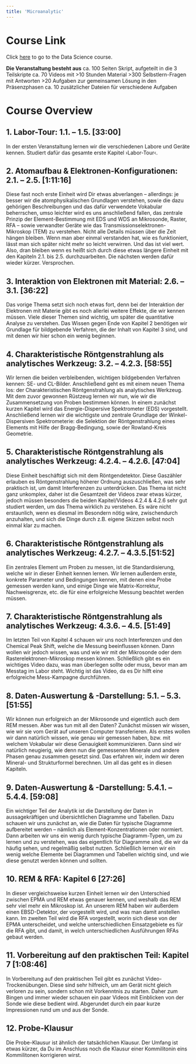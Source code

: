 ```yaml
---
title: 'Microanalytic'
---
```


# Course Link
Click <a href="https://geocourses.streamlit.app">here</a> to go to the Data Science course.

**Die Veranstaltung besteht aus**
ca. 100 Seiten Skript, aufgeteilt in die 3 Teilskripte
ca. 70 Videos  mit >10 Stunden Material
>300 Selbstlern-Fragen mit Antworten
>20 Aufgaben zur gemeinsamen Lösung in den Präsenzphasen
ca. 10 zusätzlicher Dateien für verschiedene Aufgaben


# Course Overview

## 1.  Labor-Tour: 1.1. – 1.5. [33:00]
In der ersten Veranstaltung lernen wir die verschiedenen Labore und Geräte kennen. Studiert dafür das gesamte erste Kapitel ›Labor-Tour‹.

## 2.  Atomaufbau & Elektronen-Konfigurationen: 2.1. – 2.5. [1:11:16]
Diese fast noch erste Einheit wird Dir etwas abverlangen – allerdings: je besser wir die atomphysikalischen Grundlagen verstehen, sowie die dazu gehörigen Beschreibungen und das dafür verwendete Vokabular beherrschen, umso leichter wird es uns anschließend fallen, das zentrale Prinzip der Element-Bestimmung mit EDS und WDS an Mikrosonde, Raster, RFA – sowie verwandter Geräte wie das Transmissionselektronen-Mikroskop (TEM) zu verstehen. Nicht alle Details müssen über die Zeit hängen bleiben. Wenn man aber einmal verstanden hat, wie es funktioniert, lässt man sich später nicht mehr so leicht verwirren. Und das ist viel wert.
Also, dran bleiben wenn es heißt sich durch diese etwas längere Einheit mit den Kapiteln 2.1. bis 2.5. durchzuarbeiten. Die nächsten werden dafür wieder kürzer. Versprochen.

## 3.  Interaktion von Elektronen mit Material: 2.6. – 3.1. [36:22]
Das vorige Thema setzt sich noch etwas fort, denn bei der Interaktion der Elektronen mit Materie gibt es noch allerlei weitere Effekte, die wir kennen müssen. Viele dieser Themen sind wichtig, um später die quantitative Analyse zu verstehen. Das Wissen gegen Ende von Kapitel 2 benötigen wir Grundlage für bildgebende Verfahren, die der Inhalt von Kapitel 3 sind, und mit denen wir hier schon ein wenig beginnen.

## 4. Charakteristische Röntgenstrahlung als analytisches Werkzeug: 3.2. – 4.2.3. [58:55]
Wir lernen die beiden verbleibenden, wichtigen bildgebenden Verfahren kennen: SE- und CL-Bilder. Anschließend geht es mit einem neuen Thema los: der Charakteristischen Röntgenstrahlung als analytisches Werkzeug. Mit dem zuvor gewonnen Rüstzeug lernen wir nun, wie wir die Zusammensetzung von Proben bestimmen können. In einem zunächst kurzen Kapitel wird das Energie-Dispersive Spektrometer (EDS) vorgestellt. Anschließend lernen wir die wichtigste und zentrale Grundlage der Winkel-Dispersiven Spektrometerie: die Selektion der Röntgenstrahlung eines Elements mit Hilfe der Bragg-Bedingung, sowie der Rowland-Kreis Geometrie.

## 5. Charakteristische Röntgenstrahlung als analytisches Werkzeug: 4.2.4. – 4.2.6. [47:04]
Diese Einheit beschäftigt sich mit dem Röntgendetektor. Diese Gaszähler erlauben es Röntgenstrahlung höherer Ordnung auszuschließen, was sehr praktisch ist, um damit Interferenzen zu unterdrücken. Das Thema ist nicht ganz unkomplex, daher ist die Gesamtzeit der Videos zwar etwas kürzer, jedoch müssen besonders die beiden Kapitel/Videos 4.2.4 & 4.2.6 sehr gut studiert werden, um das Thema wirklich zu verstehen. Es wäre nicht erstaunlich, wenn es diesmal im Besondern nötig wäre, zwischendurch anzuhalten, und sich die Dinge durch z.B. eigene Skizzen selbst noch einmal klar zu machen.

## 6. Charakteristische Röntgenstrahlung als analytisches Werkzeug: 4.2.7. – 4.3.5.[51:52]
Ein zentrales Element um Proben zu messen, ist die Standardisierung, welche wir in dieser Einheit kennen lernen. Wir lernen außerdem erste, konkrete Parameter und Bedingungen kennen, mit denen eine Probe gemessen werden kann, und einige Dinge wie Matrix-Korrektur, Nachweisgrenze, etc. die für eine erfolgreiche Messung beachtet werden müssen. 

## 7. Charakteristische Röntgenstrahlung als analytisches Werkzeug: 4.3.6. – 4.5. [51:49]
Im letzten Teil von Kapitel 4 schauen wir uns noch Interferenzen und den Chemical Peak Shift, welche die Messung beeinflussen können. Dann wollen wir jedoch wissen, was und wie wir mit der Mikrosonde oder dem Rasterelektronen-Mikroskop messen können. Schließlich gibt es ein wichtiges Video dazu, was man überlegen sollte oder muss, bevor man am Messtag im Labor steht. Wichtig ist das Video, da es Dir hilft eine erfolgreiche Mess-Kampagne durchführen.

## 8.  Daten-Auswertung & -Darstellung: 5.1. – 5.3. [51:55]
Wir können nun erfolgreich an der Mikrosonde und eigentlich auch dem REM messen. Aber was tun mit all den Daten? Zunächst müssen wir wissen, wie wir sie vom Gerät auf unseren Computer transferieren. Als erstes wollen wir dann natürlich wissen, wie genau wir gemessen haben, bzw. mit welchem Vokabular wir diese Genauigkeit kommunizieren. Dann sind wir natürlich neugierig, wie denn nun die gemessenen Minerale und andere Phasen genau zusammen gesetzt sind. Das erfahren wir, indem wir deren Mineral- und Strukturformel berechnen. Um all das geht es in diesen Kapiteln.

## 9.  Daten-Auswertung & -Darstellung: 5.4.1. – 5.4.4. [59:08]
Ein wichtiger Teil der Analytik ist die Darstellung der Daten in aussagekräftigen und übersichtlichen Diagramme und Tabellen. Dazu schauen wir uns zunächst an, wie die Daten für typische Diagramme aufbereitet werden – nämlich als Element-Konzentrationen oder normiert. Dann arbeiten wir uns ein wenig durch typische Diagramm-Typen, um zu lernen und zu verstehen, was das eigentlich für Diagramme sind, die wir da häufig sehen, und regelmäßig selbst nutzen. Schließlich lernen wir ein wenig welche Elemente bei Diagrammen und Tabellen wichtig sind, und wie diese genutzt werden können und sollten.

## 10.  REM & RFA: Kapitel 6 [27:26]
In dieser vergleichsweise kurzen Einheit lernen wir den Unterschied zwischen EPMA und REM etwas genauer kennen, und weshalb das REM sehr viel mehr ein Mikroskop ist. An unserem REM haben wir außerdem einen EBSD-Detektor, der vorgestellt wird, und was man damit anstellen kann. Im zweiten Teil wird die RFA vorgestellt, worin sich diese von der EPMA unterscheidet, und welche unterschiedlichen Einsatzgebiete es für die RFA gibt, und damit, in welch unterschiedlichen Ausführungen RFAs gebaut werden.

## 11.  Vorbereitung auf den praktischen Teil: Kapitel 7 [1:08:46]
In Vorbereitung auf den praktischen Teil gibt es zunächst Video-Trockenübungen. Diese sind sehr hilfreich, um am Gerät nicht gleich verloren zu sein, sondern schon mit Vorkenntnis zu starten. Daher zum Bingen und immer wieder schauen ein paar Videos mit Einblicken von der Sonde wie diese bedient wird. Abgerundet durch ein paar kurze Impressionen rund um und aus der Sonde.

## 12.  Probe-Klausur
Die Probe-Klausur ist ähnlich der tatsächlichen Klausur. Der Umfang ist etwas kürzer, da Du im Anschluss noch die Klausur einer Kommilitonin eins Kommilitonen korrigieren wirst.
